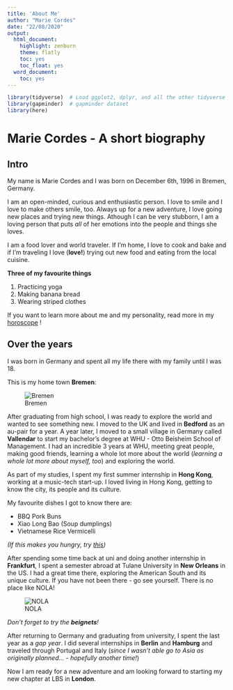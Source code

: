 ```yaml
---
title: 'About Me'
author: "Marie Cordes"
date: "22/08/2020"
output:
  html_document:
    highlight: zenburn
    theme: flatly
    toc: yes
    toc_float: yes
  word_document:
    toc: yes
---
```



```r
library(tidyverse)  # Load ggplot2, dplyr, and all the other tidyverse packages
library(gapminder)  # gapminder dataset
library(here)
```


# **Marie Cordes** - A short biography

## Intro

My name is Marie Cordes and I was born on December 6th, 1996 in Bremen, Germany.

I am an open-minded, curious and enthusiastic person. I love to smile and I
love to make others smile, too. Always up for a new adventure, I love going 
new places and trying new things. Athough I can be very stubborn, I am a loving
person that puts _all_ of her emotions into the people and things she loves. 

I am a food lover and world traveler. If I'm home, I love to cook and bake
and if I'm traveling I love (**love!**) trying out new food and eating from 
the local cuisine.

**Three of my favourite things**

1. Practicing yoga
2. Making banana bread 
3. Wearing striped clothes

If you want to learn more about me and my personality, read more in my [horoscope](https://www.astrology-zodiac-signs.com/zodiac-signs/sagittarius/) !

## Over the years

I was born in Germany and spent all my life there with my family until I was 18.

This is my home town **Bremen**:

![Bremen](https://a.cdn-hotels.com/gdcs/production129/d1584/99bef550-7f75-11e8-9bad-0242ac110002.jpg)


After graduating from high school, I was ready to explore the world and wanted 
to see something new. I moved to the UK and lived in **Bedford** as an au-pair 
for a year. A year later, I moved to a small village in Germany called 
**Vallendar** to start my bachelor's degree at WHU - Otto Beisheim School of 
Management. I had an incredible 3 years at WHU, meeting great people, making 
good friends, learning a whole lot more about the world (_learning a whole lot 
more about myself, too_) and exploring the world.

As part of my studies, I spent my first summer internship in **Hong Kong**, 
working at a music-tech start-up. I loved living in Hong Kong, getting to 
know the city, its people and its culture.

My favourite dishes I got to know there are:

- BBQ Pork Buns
- Xiao Long Bao (Soup dumplings)
- Vietnamese Rice Vermicelli

_(If this makes you hungry, try [this](https://thewoksoflife.com/steamed-bbq-pork-buns-char-siu-bao/))_

After spending some time back at uni and doing another internship in 
**Frankfurt**, I spent a semester abroad at Tulane University in **New Orleans** 
in the US. I had a great time there, exploring the American South and its unique culture. If you have not been there - go see yourself. There is no place like NOLA! 

![NOLA](https://images.canusa.de/img/regionen/usa/suedstaaten/louisiana/new-orleans/no-content-pg-french-quarter-cathedral.cr3500x2328-0x0.1280x0.q50.jpg)

_Don't forget to try the **beignets**!_

After returning to Germany and graduating from university, I spent the last year
as a _gap year_. I did several internships in **Berlin** and **Hamburg** and 
traveled through Portugal and Italy (_since I wasn't able go to Asia as originally
planned... - hopefully another time!_)

Now I am ready for a new adventure and am looking forward to starting my new 
chapter at LBS in **London**.

